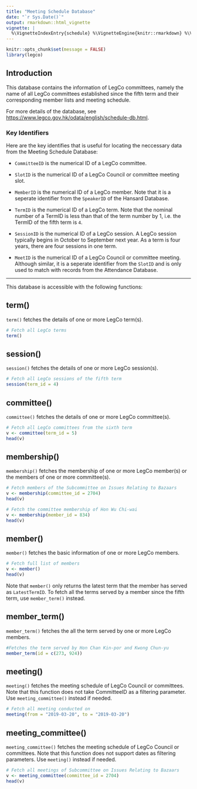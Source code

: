 ```yaml
---
title: "Meeting Schedule Database"
date: "`r Sys.Date()`"
output: rmarkdown::html_vignette
vignette: |
  %\VignetteIndexEntry{schedule} %\VignetteEngine{knitr::rmarkdown} %\VignetteEncoding{UTF-8}
---
```


```r
knitr::opts_chunk$set(message = FALSE)
library(legco)
```

## Introduction

This database contains the information of LegCo committees, namely the name of all LegCo committees established
since the fifth term and their corresponding member lists and meeting schedule.

For more details of the database, see <https://www.legco.gov.hk/odata/english/schedule-db.html>.

### Key Identifiers

Here are the key identifies that is useful for locating the neccessary data from the Meeting Schedule
Database:

* `CommitteeID` is the numerical ID of a LegCo committee.

* `SlotID` is the numerical ID of a LegCo Council or committee meeting slot.

* `MemberID` is the numerical ID of a LegCo member. Note that it is a seperate identifier from the `SpeakerID` 
of the Hansard Database.

* `TermID` is the numerical ID of a LegCo term. Note that the nominal number of a TermID is less than that
of the term number by 1, i.e. the TermID of the fifth term is `4`.

* `SessionID` is the numerical ID of a LegCo session. A LegCo session typically begins in October to September 
next year. As a term is four years, there are four sessions in one term.

* `MeetID` is the numerical ID of a LegCo Council or committee meeting. Although similar, it is a seperate 
identifier from the `SlotID` and is only used to match with records from the Attendance Database.

---

This database is accessible with the following functions:

## term()

`term()` fetches the details of one or more LegCo term(s).

```r
# Fetch all LegCo terms
term()
```

## session()

`session()` fetches the details of one or more LegCo session(s).

```r
# Fetch all LegCo sessions of the fifth term
session(term_id = 4)
```

## committee()

`committee()` fetches the details of one or more LegCo committee(s).

```r
# Fetch all LegCo committees from the sixth term
v <- committee(term_id = 5)
head(v)
```

## membership()

`membership()` fetches the membership of one or more LegCo member(s) or the members of one or more committee(s). 

```r
# Fetch members of the Subcommittee on Issues Relating to Bazaars
v <- membership(committee_id = 2704)
head(v)

# Fetch the committee membership of Hon Wu Chi-wai
v <- membership(member_id = 834)
head(v)
```

## member()

`member()` fetches the basic information of one or more LegCo members.

```r
# Fetch full list of members
v <- member()
head(v)
```

Note that `member()` only returns the latest term that the member has served as `LatestTermID`. To fetch all 
the terms served by a member since the fifth term, use `member_term()` instead.

## member_term()

`member_term()` fetches the all the term served by one or more LegCo members.

```r
#Fetches the term served by Hon Chan Kin-por and Kwong Chun-yu
member_term(id = c(273, 924))
```

## meeting()

`meeting()` fetches the meeting schedule of LegCo Council or committees. Note that this function does 
not take CommitteeID as a filtering parameter. Use `meeting_committee()` instead if needed.

```r
# Fetch all meeting conducted on 
meeting(from = "2019-03-20", to = "2019-03-20")
```

## meeting_committee()

`meeting_committee()` fetches the meeting schedule of LegCo Council or committees. Note that this function does 
not support dates as filtering parameters. Use `meeting()` instead if needed.

```r
# Fetch all meetings of Subcommittee on Issues Relating to Bazaars
v <- meeting_committee(committee_id = 2704)
head(v)
```
